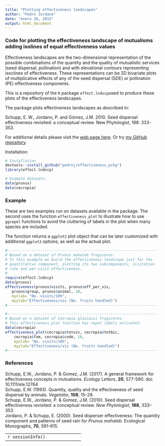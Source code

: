 ```yaml
---
title: "Plotting effectiveness landscapes"
author: "Pedro Jordano"
date: "enero 28, 2015"
output: html_document
---
```


### Code for plotting the effectiveness landscape of mutualisms adding isolines of equal effectiveness values

Effectiveness landscapes are the two-dimensional representation of the possible combinations of the quantity and the quality of mutualistic services (seed dispersal, pollination) and with elevational contours representing isoclines of effectiveness. These representations can be 2D bivariate plots of multiplicative effects of any of the seed dispersal (SDE) or pollination (PE) effectiveness components.  

This is a repository of the `R` package `effect.lndscp`used to produce these plots of the effectiveness landscapes.  

The package plots effectiveness landscapes as described in:  

Schupp, E. W., Jordano, P. and Gómez, J.M. 2010. Seed dispersal effectiveness revisited: a conceptual review. New Phytologist, 188: 333-353.  

For additional details please visit the [web page here](https://github.com/pedroj/effectiveness_pckg). Or try [my GitHub repository](http://pedroj.github.io/effectiveness/).  

Installation:

```r
# Installation
devtools::install_github("pedroj/effectiveness_pckg")
library(effect.lndscp)

# Example datasets.
data(prunus)
data(cecropia)

```


### Example

These are two examples run on datasets available in the package. The second uses the function `effectiveness_plot` to illustrate how to use `ggrepel` functions to avoid the cluttering of labels in the plot when many species are included.

The function returns a `ggplot2` plot object that can be later customized with additional `ggplot2` options, as well as the actual plot.


```r
#--------------------------------------------------------------------
# Based on a dataset of Prunus mahaleb frugivores.
# In this example we build the effectiveness landscape just for the 
# quantitative component, plotting its two subcomponents, visitation 
# rate and per-visit effectiveness.
#
require(effect.lndscp)
data(prunus)
effectiveness(prunus$visits, prunus$eff_per_vis, 
   prunus$group, prunus$animal, 10, 
   myxlab= "No. visits/10h", 
   myylab="Effectiveness/vis (No. fruits handled)")
#--------------------------------------------------------------------

#--------------------------------------------------------------------
# Based on a dataset of Cecropia glaziovii frugivores.
# This effectiveness_plot function has repel labels activated.
data(cecropia)
effectiveness_plot(cecropia$totvis, cecropia$totbic, 
    cecropia$fam, cecropia$code, 10, 
    myxlab= "No. visits/10h", 
    myylab="Effectiveness/vis (No. fruits handled)")
#--------------------------------------------------------------------

```



### References

Schupp, E.W., Jordano, P. & Gomez, J.M. (2017). A general framework for effectiveness concepts in mutualisms. _Ecology Letters_, **20**, 577-590. doi: 10.1111/ele.12764       
Schupp, E.W. (1993). Quantity, quality and the effectiveness of seed dispersal by animals. _Vegetatio_, **108**, 15–29.       
Schupp, E.W., Jordano, P. & Gomez, J.M. (2010). Seed dispersal effectiveness revisited: a conceptual review. _New Phytologist_, **188**, 333–353.       
Jordano, P. & Schupp, E. (2000). Seed disperser effectiveness: The quantity component and patterns of seed rain for _Prunus mahaleb_. Ecological Monographs, **70**, 591–615.

----------------------------------
```r
sessionInfo()
```

----------------------------------



